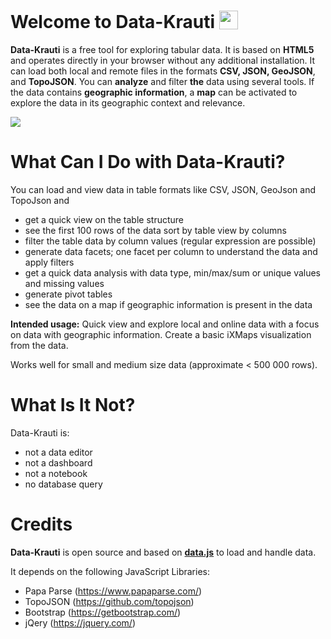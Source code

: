 # Welcome to Data-Krauti <img src=".\pics\cabbage.png" alt="cabbage" style="height:30px;vertical-align:-5%" />

**Data-Krauti** is a free tool for exploring tabular data. It is based on **HTML5** and operates directly in your browser without any additional installation. It can load both local and remote files in the formats **CSV, JSON, GeoJSON**, and **TopoJSON**. You can **analyze** and filter **the** data using several tools. If the data contains **geographic information**, a **map** can be activated to explore the data in its geographic context and relevance.

![](.\pics\Screenshot_1.png)

# What Can I Do with Data-Krauti?

You can load and view data in table formats like CSV, JSON, GeoJson and TopoJson and

- get a quick view on the table structure
- see the first 100 rows of the data sort by table view by columns
- filter the table data by column values (regular expression are possible)
- generate data facets; one facet per column to understand the data and apply filters 
- get a quick data analysis with data type, min/max/sum or unique values and missing values   
- generate pivot tables
- see the data on a map if geographic information is present in the data

**Intended usage:**
Quick view and explore local and online data with a focus on data with geographic information. Create a basic iXMaps visualization from the data.

Works well for small and medium size data (approximate < 500 000 rows).

# What Is It Not?

Data-Krauti is:

- not a data editor
- not a dashboard
- not a notebook
- no database query 

# Credits

**Data-Krauti** is open source and based on **[data.js](https://github.com/gjrichter/data.js)** to load and handle data.

It depends on the following JavaScript Libraries:

- Papa Parse ([https://www.papaparse.com/](https://www.papaparse.com/))
- TopoJSON ([https://github.com/topojson](https://github.com/topojson))
- Bootstrap ([https://getbootstrap.com/](https://getbootstrap.com/))
- jQery ([https://jquery.com/](https://jquery.com/))

